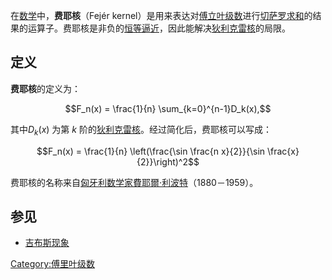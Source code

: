在[[数学|数学]]中，'''费耶核'''（Fejér kernel）是用来表达对[[傅立叶级数|傅立叶级数]]进行[[切萨罗求和|切萨罗求和]]的结果的运算子。费耶核是非负的[[恒等逼近|恒等逼近]]，因此能解决[[狄利克雷核|狄利克雷核]]的局限。

==定义==
'''费耶核'''的定义为：
:<math>F_n(x) = \frac{1}{n} \sum_{k=0}^{n-1}D_k(x),</math>

其中<math>D_k(x)</math> 为第 ''k'' 阶的[[狄利克雷核|狄利克雷核]]。经过简化后，费耶核可以写成：

:<math>F_n(x) = \frac{1}{n} \left(\frac{\sin \frac{n x}{2}}{\sin \frac{x}{2}}\right)^2</math>

费耶核的名称来自[[匈牙利|匈牙利]][[数学家|数学家]][[費耶爾·利波特|費耶爾·利波特]]（1880－1959）。


<!-- 檔案不存在 [[File:Fejér_kernel.png|thumb]] -->

==参见==

* [[吉布斯现象|吉布斯现象]]



[[Category:傅里叶级数|Category:傅里叶级数]]